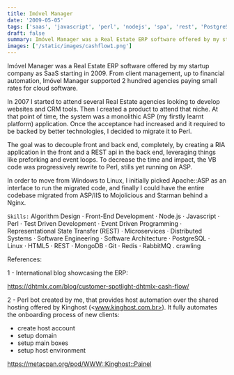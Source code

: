 ```yaml
---
title: Imóvel Manager
date: '2009-05-05'
tags: ['saas', 'javascript', 'perl', 'nodejs', 'spa', 'rest', 'PostgreSQL']
draft: false
summary: Imóvel Manager was a Real Estate ERP software offered by my startup company as SaaS starting in 2009.
images: ['/static/images/cashflow1.png']
---
```


Imóvel Manager was a Real Estate ERP software offered by my startup company as SaaS starting in 2009. From client management, up to financial automation, Imóvel Manager supported 2 hundred agencies paying small rates for cloud software.

In 2007 I started to attend several Real Estate agencies looking to develop websites and CRM tools. Then I created a product to attend that niche. At that point of time, the system was a monolithic ASP (my firstly learnt platform) application. Once the acceptance had increased and it required to be backed by better technologies, I decided to migrate it to Perl.

The goal was to decouple front and back end, completely, by creating a RIA application in the front and a REST api in the back end, leveraging things like preforking and event loops. To decrease the time and impact, the VB code was progressively rewrite to Perl, stills yet running on ASP.

In order to move from Windows to Linux, I initially picked Apache::ASP as an interface to run the migrated code, and finally I could have the entire codebase migrated from ASP/IIS to Mojolicious and Starman behind a Nginx.

`Skills:` Algorithm Design · Front-End Development · Node.js · Javascript · Perl · Test Driven Development · Event Driven Programming · Representational State Transfer (REST) · Microservices · Distributed Systems · Software Engineering · Software Architecture · PostgreSQL · Linux · HTML5 · REST · MongoDB · Git · Redis · RabbitMQ . crawling


References:

1 - International blog showcasing the ERP:

<https://dhtmlx.com/blog/customer-spotlight-dhtmlx-cash-flow/>

2 - Perl bot created by me, that provides host automation over the shared hosting offered by Kinghost (<www.kinghost.com.br>). It fully automates the onboarding process of new clients:

- create host account
- setup domain
- setup main boxes
- setup host environment

<https://metacpan.org/pod/WWW::Kinghost::Painel>
